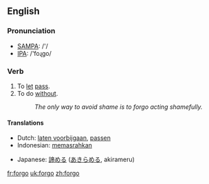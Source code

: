 ==English==
=== Pronunciation ===
*[[w:SAMPA|SAMPA]]: /'/
*[[w:IPA|IPA]]: /'foɻgo/

=== Verb ===

{{irregverb|'''forgo'''|'''[[forgoes]]'''|'''[[forwent]]'''|'''[[forgone]]'''|'''[[forgoing]]'''}}

# To [[let]] [[pass]].
# To do [[without]].
#:''The only way to avoid shame is to forgo acting shamefully.''

==== Translations ====
{{top}}
*Dutch: [[laten voorbijgaan]], [[passen]]
*Indonesian: [[pasrah|memasrahkan]]
{{mid}}
*Japanese: [[諦める]] ([[あきらめる]], akirameru)
{{bottom}}

[[fr:forgo]]
[[uk:forgo]]
[[zh:forgo]]